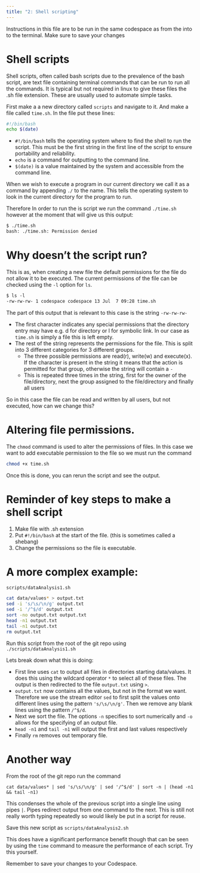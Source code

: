 ```yaml
---
title: "2: Shell scripting"
---
```

Instructions in this file are to be run in the same codespace as from the into to the terminal. Make sure to save your changes

# Shell scripts
Shell scripts, often called bash scripts due to the prevalence of the bash script, are text file containing terminal commands that can be run to run all the commands. It is typical but not required in linux to give these files the .sh file extension. These are usually used to automate simple tasks.

First make a a new directory called `scripts` and navigate to it. And make a file called `time.sh`. In the file put these lines:
``` bash
#!/bin/bash
echo $(date)
```
* `#!/bin/bash` tells the operating system where to find the shell to run the script. This must be the first string in the first line of the script to ensure portability and reliability.
* `echo` is a command for outputting to the command line.
* `$(date)` is a value maintained by the system and accessible from the command line.

When we wish to execute a program in our current directory we call it as a command by appending `./` to the name. This tells the operating system to look in the current directory for the program to run.

Therefore In order to run the is script we run the command `./time.sh` however at the moment that will give us this output:
``` default
$ ./time.sh
bash: ./time.sh: Permission denied
```

# Why doesn't the script run?
This is as, when creating a new file the default permissions for the file do not allow it to be executed. The current permissions of the file can be checked using the `-l` option for `ls`.
```default
$ ls -l
-rw-rw-rw- 1 codespace codespace 13 Jul  7 09:28 time.sh
```
The part of this output that is relevant to this case is the string `-rw-rw-rw-`

* The first character indicates any special permissions that the directory entry may have e.g. d for directory or l for symbolic link. In our case as `time.sh` is simply a file this is left empty.
* The rest of the string represents the permissions for the file. This is split into 3 different categories for 3 different groups.
    * The three possible permissions are read(r), write(w) and execute(x). If the character is present in the string it means that the action is permitted for that group, otherwise the string will contain a `-`
    * This is repeated three times in the string, first for the owner of the file/directory, next the group assigned to the file/directory and finally all users

So in this case the file can be read and written by all users, but not executed, how can we change this?

# Altering file permissions.
The `chmod` command is used to alter the permissions of files. In this case we want to add executable permission to the file so we must run the command 
``` bash
chmod +x time.sh
```
Once this is done, you can rerun the script and see the output.

# Reminder of key steps to make a shell script

1. Make file with .sh extension
2. Put `#!/bin/bash` at the start of the file. (this is sometimes called a shebang)
3. Change the permissions so the file is executable.

# A more complex example:
`scripts/dataAnalysis1.sh`
``` bash
cat data/values* > output.txt
sed -i 's/\s/\n/g' output.txt 
sed -i '/^$/d' output.txt 
sort -no output.txt output.txt
head -n1 output.txt
tail -n1 output.txt
rm output.txt
```
Run this script from the root of the git repo using `./scripts/dataAnalysis1.sh`

Lets break down what this is doing:

* First line uses `cat` to output all files in directories starting data/values. It does this using the wildcard operator `*` to select all of these files. The output is then redirected to the file `output.txt` using `>`.
* `output.txt` now contains all the values, but not in the format we want. Therefore we use the stream editor `sed` to first split the values onto different lines using the pattern `'s/\s/\n/g'`. Then we remove any blank lines using the pattern `/^$/d`. 
* Next we sort the file. The options `-n` specifies to sort numerically and `-o` allows for the specifying of an output file.
* `head -n1` and `tail -n1` will output the first and last values respectively 
* Finally `rm` removes out temporary file.

# Another way
From the root of the git repo run the command 

`cat data/values* | sed 's/\s/\n/g' | sed '/^$/d' | sort -n | (head -n1 && tail -n1)`

This condenses the whole of the previous script into a single line using pipes `|`. Pipes redirect output from one command to the next. This is still not really worth typing repeatedly so would likely be put in a script for reuse. 

Save this new script as `scripts/dataAnalysis2.sh`

This does have a significant performance benefit though that can be seen by using the `time` command to measure the performance of each script. Try this yourself.

:::{.callout-important}
Remember to save your changes to your Codespace.
:::
